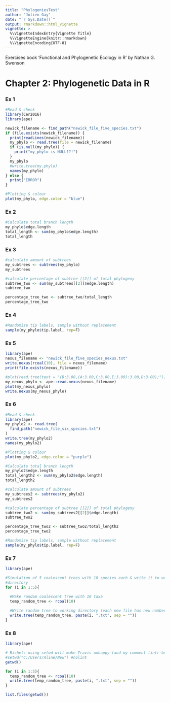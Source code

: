 ```yaml
---
title: "PhylogeniesTest"
author: "Jolien Gay"
date: "`r Sys.Date()`"
output: rmarkdown::html_vignette
vignette: >
  %\VignetteIndexEntry{Vignette Title}
  %\VignetteEngine{knitr::rmarkdown}
  %\VignetteEncoding{UTF-8}
---
```


Exercises book 'Functional and Phylogenetic Ecology in R' by Nathan G. Swenson

# Chapter 2: Phylogenetic Data in R

### Ex 1

```r
#Read & check
library(Cer2016)
library(ape)

newick_filename <- find_path("newick_file_five_species.txt")
if (file.exists(newick_filename)) {
  print(readLines(newick_filename))
  my_phylo <- read.tree(file = newick_filename)
  if (is.null(my_phylo)) {
    print("my_phylo is NULL??!")
  }
  my_phylo
  #write.tree(my.phylo)
  names(my_phylo)
} else {
  print("ERROR")
}
```

```r
#Plotting & colour
plot(my_phylo, edge.color = "blue")
```

### Ex 2

```r
#Calculate total branch length
my_phylo$edge.length
total_length <- sum(my_phylo$edge.length)
total_length
```

### Ex 3

```r
#calculate amount of subtrees
my_subtrees <- subtrees(my_phylo)
my_subtrees
```

```r
#calculate percentage of subtree [[2]] of total phylogeny
subtree_two <- sum(my_subtrees[[2]]$edge.length)
subtree_two

percentage_tree_two <- subtree_two/total_length
percentage_tree_two
```

### Ex 4

```r
#Randomize tip labels, sample without replacement
sample(my_phylo$tip.label, rep=F)
```

### Ex 5

```r
library(ape)
nexus_filename <- "newick_file_five_species_nexus.txt"
write.nexus(rcoal(10), file = nexus_filename)
print(file.exists(nexus_filename))

#plot(read.tree(text = "(B:3.00,(A:3.00,C:3.00,E:3.00):3.00,D:3.00);"))
my_nexus_phylo <- ape::read.nexus(nexus_filename) 
plot(my_nexus_phylo)
write.nexus(my_nexus_phylo)
```

### Ex 6

```r
#Read & check
library(ape)
my_phylo2 <- read.tree(
  find_path("newick_file_six_species.txt")
)
write.tree(my_phylo2)
names(my_phylo2)

#Plotting & colour
plot(my_phylo2, edge.color = "purple")

#Calculate total branch length
my_phylo2$edge.length
total_length2 <- sum(my_phylo2$edge.length)
total_length2

#calculate amount of subtrees
my_subtrees2 <- subtrees(my_phylo2)
my_subtrees2

#calculate percentage of subtree [[2]] of total phylogeny
subtree_two2 <- sum(my_subtrees2[[2]]$edge.length)
subtree_two2

percentage_tree_two2 <- subtree_two2/total_length2
percentage_tree_two2

#Randomize tip labels, sample without replacement
sample(my_phylo$tip.label, rep=F)
```

### Ex 7

```r
library(ape)

#Simulation of 5 coalescent trees with 10 species each & write it to working 
#directory
for (i in 1:5){

  #Make random coalescent tree with 10 taxa
  temp_random_tree <- rcoal(10)
  
  #Write random tree to working directory (each new file has new number)
  write.tree(temp_random_tree, paste(i, ".txt", sep = "")) 
}
```

### Ex 8

```r
library(ape)

# Richel: using setwd will make Travis unhappy (and my comment lintr-bot, wouldn't I add #nolint)
#setwd("C:/Users/Aline/New") #nolint
getwd()

for (i in 1:5){
  temp_random_tree <- rcoal(10)
  write.tree(temp_random_tree, paste(i, ".txt", sep = "")) 
}

list.files(getwd())
```
